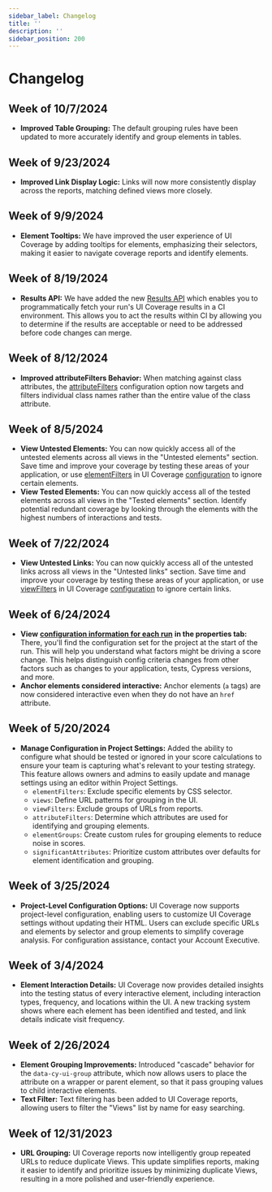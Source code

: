 ```yaml
---
sidebar_label: Changelog
title: ''
description: ''
sidebar_position: 200
---
```


# Changelog

## **Week of 10/7/2024**

* **Improved Table Grouping:** The default grouping rules have been updated to more accurately identify and group elements in tables.

## **Week of 9/23/2024**

* **Improved Link Display Logic:** Links will now more consistently display across the reports, matching defined views more closely.

## **Week of 9/9/2024**

* **Element Tooltips:** We have improved the user experience of UI Coverage by adding tooltips for elements, emphasizing their selectors, making it easier to navigate coverage reports and identify elements.

## Week of 8/19/2024

* **Results API:** We have added the new [Results API](/ui-coverage/results-api) which enables you to programmatically fetch your run's UI Coverage results in a CI environment. This allows you to act the results within CI by allowing you to determine if the results are acceptable or need to be addressed before code changes can merge.

## **Week of 8/12/2024**

* **Improved attributeFilters Behavior:** When matching against class attributes, the [attributeFilters](/ui-coverage/configuration/attributefilters) configuration option now targets and filters individual class names rather than the entire value of the class attribute.

## Week of 8/5/2024

* **View Untested Elements:** You can now quickly access all of the untested elements across all views in the "Untested elements" section. 
Save time and improve your coverage by testing these areas of your application, or use 
[elementFilters](/ui-coverage/configuration/elementfilters) in UI Coverage [configuration](/ui-coverage/configuration/overview) to ignore certain elements.
* **View Tested Elements:** You can now quickly access all of the tested elements across all views in the "Tested elements" section. Identify potential redundant coverage by looking through the elements with the highest numbers of interactions and tests.

## Week of 7/22/2024

* **View Untested Links:** You can now quickly access all of the untested links across all views in the "Untested links" section. Save time and improve your coverage by testing these areas of your application, 
or use [viewFilters](/ui-coverage/configuration/viewfilters) in UI Coverage [configuration](/ui-coverage/configuration/overvie) to ignore certain links.

## Week of 6/24/2024

* **View** [**configuration information for each run**](/accessibility/configuration/overview#Viewing-Configuration-for-a-Run) **in the properties tab:** There, you'll find the configuration set for the project at the start of the run. This will help you understand what factors might be driving a score change. This helps distinguish config criteria changes from other factors such as changes to your application, tests, Cypress versions, and more.
* **Anchor elements considered interactive:** Anchor elements (`a` tags) are now considered interactive even when they do not have an `href` attribute.

## Week of 5/20/2024

* **Manage Configuration in Project Settings:** Added the ability to configure what should be tested or ignored in your score calculations to ensure your team is capturing what's relevant to your testing strategy. This feature allows owners and admins to easily update and manage settings using an editor within Project Settings.
  * `elementFilters`: Exclude specific elements by CSS selector.
  * `views`: Define URL patterns for grouping in the UI.
  * `viewFilters`: Exclude groups of URLs from reports.
  * `attributeFilters`: Determine which attributes are used for identifying and grouping elements.
  * `elementGroups`: Create custom rules for grouping elements to reduce noise in scores.
  * `significantAttributes`: Prioritize custom attributes over defaults for element identification and grouping.

## Week of 3/25/2024

* **Project-Level Configuration Options:** UI Coverage now supports project-level configuration, enabling users to customize UI Coverage settings without updating their HTML. Users can exclude specific URLs and elements by selector and group elements to simplify coverage analysis. For configuration assistance, contact your Account Executive.

## Week of 3/4/2024

* **Element Interaction Details:** UI Coverage now provides detailed insights into the testing status of every interactive element, including interaction types, frequency, and locations within the UI. A new tracking system shows where each element has been identified and tested, and link details indicate visit frequency.

## Week of 2/26/2024

* **Element Grouping Improvements:** Introduced "cascade" behavior for the `data-cy-ui-group` attribute, which now allows users to place the attribute on a wrapper or parent element, so that it pass grouping values to child interactive elements.
* **Text Filter:** Text filtering has been added to UI Coverage reports, allowing users to filter the "Views" list by name for easy searching.

## Week of 12/31/2023

* **URL Grouping:** UI Coverage reports now intelligently group repeated URLs to reduce duplicate Views. This update simplifies reports, making it easier to identify and prioritize issues by minimizing duplicate Views, resulting in a more polished and user-friendly experience.
